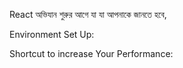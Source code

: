 React অভিযান শুরুর আগে যা যা আপনাকে জানতে হবে,

Environment Set Up:

Shortcut to increase Your Performance:

